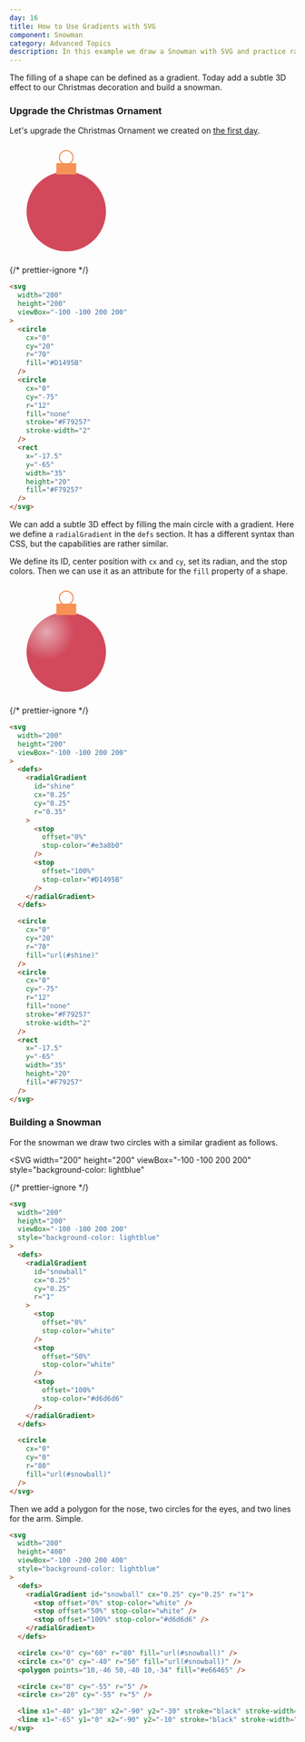 ```yaml
---
day: 16
title: How to Use Gradients with SVG
component: Snowman
category: Advanced Topics
description: In this example we draw a Snowman with SVG and practice radial gradients.
---
```



The filling of a shape can be defined as a gradient. Today add a subtle 3D effect to our Christmas decoration and build a snowman.

### Upgrade the Christmas Ornament

Let's upgrade the Christmas Ornament we created on [the first day](/svg/basic-shapes).

<Example>

<SVG width="200" height="200" viewBox="-100 -100 200 200">
  <Circle cx="0" cy="20" r="70" fill="#D1495B" />
  <Circle
    cx="0"
    cy="-75"
    r="12"
    fill="none"
    stroke="#F79257"
    stroke-width="2"
  />
  <Rect x="-17.5" y="-65" width="35" height="20" fill="#F79257" />
</SVG>

{/* prettier-ignore */}
```html
<svg 
  width="200"
  height="200"
  viewBox="-100 -100 200 200"
>
  <circle 
    cx="0"
    cy="20"
    r="70"
    fill="#D1495B" 
  />
  <circle
    cx="0"
    cy="-75"
    r="12"
    fill="none"
    stroke="#F79257"
    stroke-width="2"
  />
  <rect
    x="-17.5"
    y="-65"
    width="35"
    height="20"
    fill="#F79257" 
  />
</svg>
```

</Example>

We can add a subtle 3D effect by filling the main circle with a gradient. Here we define a `radialGradient` in the `defs` section. It has a different syntax than CSS, but the capabilities are rather similar.

We define its ID, center position with `cx` and `cy`, set its radian, and the stop colors. Then we can use it as an attribute for the `fill` property of a shape.

<Example>

<SVG width="200" height="200" viewBox="-100 -100 200 200">
  <defs>
    <radialGradient id="shine" cx="0.25" cy="0.25" r="0.35">
      <stop offset="0%" stop-color="#e3a8b0" />
      <stop offset="100%" stop-color="#D1495B" />
    </radialGradient>
  </defs>

  <Circle cx="0" cy="20" r="70" fill="url(#shine)" />
  <Circle
    cx="0"
    cy="-75"
    r="12"
    fill="none"
    stroke="#F79257"
    stroke-width="2"
  />
  <Rect x="-17.5" y="-65" width="35" height="20" fill="#F79257" />
</SVG>

{/* prettier-ignore */}
```html ins={6-22, 28 } /shine/
<svg
  width="200"
  height="200"
  viewBox="-100 -100 200 200"
>
  <defs>
    <radialGradient 
      id="shine" 
      cx="0.25" 
      cy="0.25" 
      r="0.35"
    >
      <stop 
        offset="0%" 
        stop-color="#e3a8b0" 
      />
      <stop 
        offset="100%" 
        stop-color="#D1495B" 
      />
    </radialGradient>
  </defs>

  <circle 
    cx="0"
    cy="20"
    r="70"
    fill="url(#shine)" 
  />
  <circle
    cx="0"
    cy="-75"
    r="12"
    fill="none"
    stroke="#F79257"
    stroke-width="2"
  />
  <rect 
    x="-17.5" 
    y="-65"
    width="35"
    height="20"
    fill="#F79257" 
  />
</svg>
```

</Example>

### Building a Snowman

For the snowman we draw two circles with a similar gradient as follows.

<Example>

<SVG
  width="200"
  height="200"
  viewBox="-100 -100 200 200"
  style="background-color: lightblue"
>
  <defs>
    <radialGradient id="snowball0" cx="0.25" cy="0.25" r="1">
      <stop offset="0%" stop-color="white" />
      <stop offset="50%" stop-color="white" />
      <stop offset="100%" stop-color="#d6d6d6" />
    </radialGradient>
  </defs>
  <Circle cx="0" cy="0" r="80" fill="url(#snowball0)" />
</SVG>

{/* prettier-ignore */}
```html
<svg
  width="200"
  height="200"
  viewBox="-100 -100 200 200"
  style="background-color: lightblue"
>
  <defs>
    <radialGradient 
      id="snowball" 
      cx="0.25" 
      cy="0.25" 
      r="1"
    >
      <stop 
        offset="0%" 
        stop-color="white"
      />
      <stop 
        offset="50%" 
        stop-color="white" 
      />
      <stop 
        offset="100%" 
        stop-color="#d6d6d6" 
      />
    </radialGradient>
  </defs>

  <circle 
    cx="0" 
    cy="0" 
    r="80" 
    fill="url(#snowball)" 
  />
</svg>
```

</Example>

Then we add a polygon for the nose, two circles for the eyes, and two lines for the arm. Simple.

<Final>

```html
<svg
  width="200"
  height="400"
  viewBox="-100 -200 200 400"
  style="background-color: lightblue"
>
  <defs>
    <radialGradient id="snowball" cx="0.25" cy="0.25" r="1">
      <stop offset="0%" stop-color="white" />
      <stop offset="50%" stop-color="white" />
      <stop offset="100%" stop-color="#d6d6d6" />
    </radialGradient>
  </defs>

  <circle cx="0" cy="60" r="80" fill="url(#snowball)" />
  <circle cx="0" cy="-40" r="50" fill="url(#snowball)" />
  <polygon points="10,-46 50,-40 10,-34" fill="#e66465" />

  <circle cx="0" cy="-55" r="5" />
  <circle cx="20" cy="-55" r="5" />

  <line x1="-40" y1="30" x2="-90" y2="-30" stroke="black" stroke-width="5" />
  <line x1="-65" y1="0" x2="-90" y2="-10" stroke="black" stroke-width="5" />
</svg>
```

</Final>
